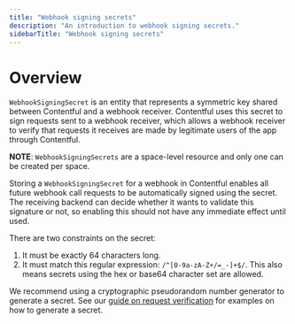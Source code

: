 ```yaml
---
title: "Webhook signing secrets"
description: "An introduction to webhook signing secrets."
sidebarTitle: "Webhook signing secrets"
---
```

# Overview
`WebhookSigningSecret` is an entity that represents a symmetric key shared between Contentful and a webhook receiver.
Contentful uses this secret to sign requests sent to a webhook receiver, which allows a webhook receiver to verify that requests it receives are made by legitimate users of the app through Contentful.
<div class="note">
<strong>NOTE</strong>:
<code>WebhookSigningSecrets</code> are a space-level resource and only one can be created per space.
</div>


Storing a `WebhookSigningSecret` for a webhook in Contentful enables all future webhook call requests to be automatically signed using the secret. The receiving backend can decide whether it wants to validate this signature or not, so enabling this should not have any immediate effect until used.

There are two constraints on the secret:

1. It must be exactly 64 characters long.
2. It must match this regular expression: `/^[0-9a-zA-Z+/=_-]+$/`. This also means secrets using the hex or base64 character set are allowed.

We recommend using a cryptographic pseudorandom number generator to generate a secret.
See our [guide on request verification](/developers/docs/extensibility/app-framework/request-verification/#key-rotation) for examples on how to generate a secret.

